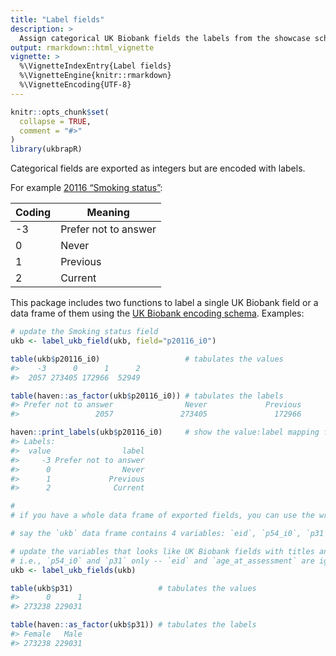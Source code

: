 ```yaml
---
title: "Label fields"
description: >
  Assign categorical UK Biobank fields the labels from the showcase schema.
output: rmarkdown::html_vignette
vignette: >
  %\VignetteIndexEntry{Label fields}
  %\VignetteEngine{knitr::rmarkdown}
  %\VignetteEncoding{UTF-8}
---
```


```r
knitr::opts_chunk$set(
  collapse = TRUE,
  comment = "#>"
)
library(ukbrapR)
```

Categorical fields are exported as integers but are encoded with labels. 

For example [20116 "Smoking status"](https://biobank.ctsu.ox.ac.uk/crystal/field.cgi?id=20116):

| Coding | Meaning              |
|--------|----------------------|
| -3     | Prefer not to answer |
|  0     | Never                |
|  1     | Previous             |
|  2     | Current              |

This package includes two functions to label a single UK Biobank field or a data frame of them using the [UK Biobank encoding schema](https://biobank.ctsu.ox.ac.uk/crystal/schema.cgi). Examples:

```r
# update the Smoking status field
ukb <- label_ukb_field(ukb, field="p20116_i0")

table(ukb$p20116_i0)                   # tabulates the values
#>    -3      0      1      2 
#>  2057 273405 172966  52949 

table(haven::as_factor(ukb$p20116_i0)) # tabulates the labels
#> Prefer not to answer                Never             Previous              Current 
#>                 2057               273405               172966                52949

haven::print_labels(ukb$p20116_i0)     # show the value:label mapping for this variable
#> Labels:
#>  value                label
#>     -3 Prefer not to answer
#>      0                Never
#>      1             Previous
#>      2              Current

#
# if you have a whole data frame of exported fields, you can use the wrapper function label_ukb_fields()

# say the `ukb` data frame contains 4 variables: `eid`, `p54_i0`, `p31` and `age_at_assessment` 

# update the variables that looks like UK Biobank fields with titles and, where cateogrical, labels 
# i.e., `p54_i0` and `p31` only -- `eid` and `age_at_assessment` are ignored
ukb <- label_ukb_fields(ukb)

table(ukb$p31)                   # tabulates the values
#>      0      1 
#> 273238 229031 

table(haven::as_factor(ukb$p31)) # tabulates the labels
#> Female   Male 
#> 273238 229031 
```

